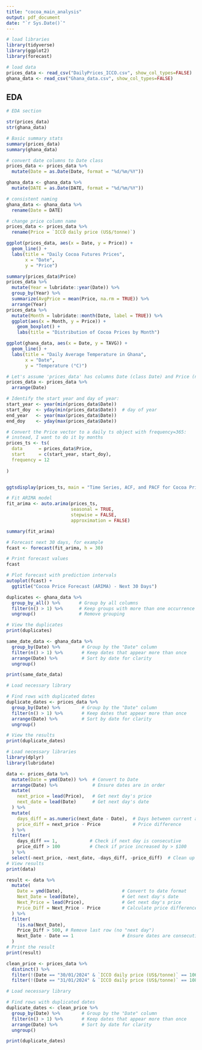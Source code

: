 ```yaml
---
title: "cocoa_main_analysis"
output: pdf_document
date: "`r Sys.Date()`"
---
```


```r
# load libraries
library(tidyverse)
library(ggplot2)
library(forecast)
```

```r
# load data
prices_data <- read_csv("DailyPrices_ICCO.csv", show_col_types=FALSE)
ghana_data <- read_csv("Ghana_data.csv", show_col_types=FALSE)
```
## EDA
```r
# EDA section

str(prices_data)
str(ghana_data)

# Basic summary stats
summary(prices_data)
summary(ghana_data)

```
```r
# convert date columns to Date class
prices_data <- prices_data %>%
  mutate(Date = as.Date(Date, format = "%d/%m/%Y"))

ghana_data <- ghana_data %>%
  mutate(DATE = as.Date(DATE, format = "%d/%m/%Y"))

# consistent naming
ghana_data <- ghana_data %>%
  rename(Date = DATE)

# change price column name
prices_data <- prices_data %>%
  rename(Price = `ICCO daily price (US$/tonne)`)
```



```r
ggplot(prices_data, aes(x = Date, y = Price)) +
  geom_line() +
  labs(title = "Daily Cocoa Futures Prices",
       x = "Date", 
       y = "Price")

summary(prices_data$Price)
prices_data %>%
  mutate(Year = lubridate::year(Date)) %>%
  group_by(Year) %>%
  summarize(AvgPrice = mean(Price, na.rm = TRUE)) %>%
  arrange(Year)
prices_data %>%
  mutate(Month = lubridate::month(Date, label = TRUE)) %>%
  ggplot(aes(x = Month, y = Price)) +
    geom_boxplot() +
    labs(title = "Distribution of Cocoa Prices by Month")

```


```r
ggplot(ghana_data, aes(x = Date, y = TAVG)) +
  geom_line() +
  labs(title = "Daily Average Temperature in Ghana",
       x = "Date",
       y = "Temperature (°C)")

```



```r
# Let's assume 'prices_data' has columns Date (class Date) and Price (numeric).
prices_data <- prices_data %>%
  arrange(Date)

# Identify the start year and day of year:
start_year <- year(min(prices_data$Date))
start_doy  <- yday(min(prices_data$Date))  # day of year
end_year   <- year(max(prices_data$Date))
end_doy    <- yday(max(prices_data$Date))

# Convert the Price vector to a daily ts object with frequency=365:
# instead, I want to do it by months
prices_ts <- ts(
  data      = prices_data$Price,
  start     = c(start_year, start_doy),
  frequency = 12
  
)


ggtsdisplay(prices_ts, main = "Time Series, ACF, and PACF for Cocoa Prices")

```


```r
# Fit ARIMA model
fit_arima <- auto.arima(prices_ts, 
                        seasonal = TRUE, 
                        stepwise = FALSE, 
                        approximation = FALSE)

summary(fit_arima)


```


```r
# Forecast next 30 days, for example
fcast <- forecast(fit_arima, h = 30)

# Print forecast values
fcast

# Plot forecast with prediction intervals
autoplot(fcast) +
  ggtitle("Cocoa Price Forecast (ARIMA) - Next 30 Days")


```


```r
duplicates <- ghana_data %>%
  group_by_all() %>%       # Group by all columns
  filter(n() > 1) %>%      # Keep groups with more than one occurrence
  ungroup()                # Remove grouping

# View the duplicates
print(duplicates)
```

```r
same_date_data <- ghana_data %>%
  group_by(Date) %>%        # Group by the "Date" column
  filter(n() > 1) %>%       # Keep dates that appear more than once
  arrange(Date) %>%         # Sort by date for clarity
  ungroup()

print(same_date_data)
```



```r
# Load necessary library

# Find rows with duplicated dates
duplicate_dates <- prices_data %>%
  group_by(Date) %>%        # Group by the "Date" column
  filter(n() > 1) %>%       # Keep dates that appear more than once
  arrange(Date) %>%         # Sort by date for clarity
  ungroup()

# View the results
print(duplicate_dates)

```


```r
# Load necessary libraries
library(dplyr)
library(lubridate)

data <- prices_data %>%
  mutate(Date = ymd(Date)) %>%  # Convert to Date
  arrange(Date) %>%             # Ensure dates are in order
  mutate(
    next_price = lead(Price),   # Get next day's price
    next_date = lead(Date)      # Get next day's date
  ) %>%
  mutate(
    days_diff = as.numeric(next_date - Date),  # Days between current and next date
    price_diff = next_price - Price            # Price difference
  ) %>%
  filter(
    days_diff == 1,            # Check if next day is consecutive
    price_diff > 100           # Check if price increased by > $100
  ) %>%
  select(-next_price, -next_date, -days_diff, -price_diff)  # Clean up columns
# View results
print(data)

```



```r
result <- data %>%
  mutate(
    Date = ymd(Date),                      # Convert to date format
    Next_Date = lead(Date),                # Get next day's date
    Next_Price = lead(Price),              # Get next day's price
    Price_Diff = Next_Price - Price        # Calculate price difference
  ) %>%
  filter(
    !is.na(Next_Date),
    Price_Diff > 500, # Remove last row (no "next day")
    Next_Date - Date == 1                  # Ensure dates are consecutive
  )
# Print the result
print(result)
```
```r
clean_price <- prices_data %>%
  distinct() %>%
  filter(!(Date == "30/01/2024" & `ICCO daily price (US$/tonne)` == 10676.42)) %>%
  filter(!(Date == "31/01/2024" & `ICCO daily price (US$/tonne)` == 10888.05))
```

```r
# Load necessary library

# Find rows with duplicated dates
duplicate_dates <- clean_price %>%
  group_by(Date) %>%        # Group by the "Date" column
  filter(n() > 1) %>%       # Keep dates that appear more than once
  arrange(Date) %>%         # Sort by date for clarity
  ungroup()

print(duplicate_dates)

```
